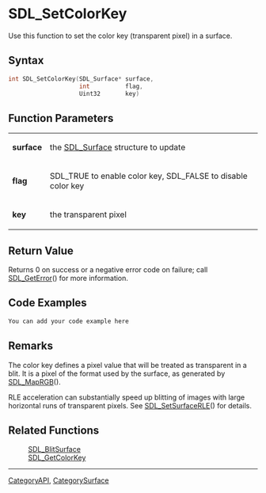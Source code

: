 
= SDL_SetColorKey =
Use this function to set the color key (transparent pixel) in a surface.


== Syntax ==
<syntaxhighlight lang='c++'>
int SDL_SetColorKey(SDL_Surface* surface,
                    int          flag,
                    Uint32       key)
</syntaxhighlight>

== Function Parameters ==
{|
|'''surface'''
|the [[SDL_Surface]] structure to update
|-
|'''flag'''
|SDL_TRUE to enable color key, SDL_FALSE to disable color key
|-
|'''key'''
|the transparent pixel
|}

== Return Value ==
Returns 0 on success or a negative error code on failure; call [[SDL_GetError]]() for more information.

== Code Examples ==
<syntaxhighlight lang='c++'>
You can add your code example here
</syntaxhighlight>

== Remarks ==
The color key defines a pixel value that will be treated as transparent in a blit.  It is a pixel of the format used by the surface, as generated by [[SDL_MapRGB]]().


RLE acceleration can substantially speed up blitting of images with large horizontal runs of transparent pixels.  See [[SDL_SetSurfaceRLE]]() for details.


== Related Functions ==
:[[SDL_BlitSurface]] 
:[[SDL_GetColorKey]]

----
[[CategoryAPI]], [[CategorySurface]]
